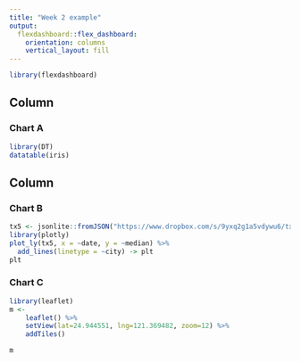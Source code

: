 ```yaml
---
title: "Week 2 example"
output: 
  flexdashboard::flex_dashboard:
    orientation: columns
    vertical_layout: fill
---
```


```r
library(flexdashboard)
```

Column {data-width=5}
-----------------------------------------------------------------------

### Chart A

```r
library(DT)
datatable(iris)
```

Column {data-width=5}
-----------------------------------------------------------------------

### Chart B

```r
tx5 <- jsonlite::fromJSON("https://www.dropbox.com/s/9yxq2g1a5vdywu6/tx5.json?dl=1") 
library(plotly)
plot_ly(tx5, x = ~date, y = ~median) %>%
  add_lines(linetype = ~city) -> plt
plt
```

### Chart C

```r
library(leaflet)
m <- 
    leaflet() %>%
    setView(lat=24.944551, lng=121.369482, zoom=12) %>%
    addTiles()

m
```

